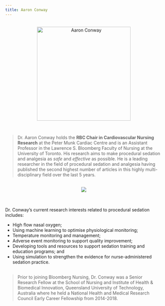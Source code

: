 ```yaml
---
title: Aaron Conway
---
```

<div class = "row">
  
<div class = "col-md-3">
<br>
<center><img id="img-me" src="https://aaronconway.dev/images/Picture1.png" alt="Aaron Conway" width="300px" height="auto"></center>
</div>

<div class = "col-md-9">

<br>

>Dr. Aaron Conway holds the **RBC Chair in Cardiovascular Nursing Research** at the Peter Munk Cardiac Centre and is an Assistant Professor in the Lawrence S. Bloomberg Faculty of Nursing at the University of Toronto. His research aims to make procedural sedation and analgesia as *safe* and *effective* as possible. He is a leading researcher in the field of procedural sedation and analgesia having published the second highest number of articles in this highly multi-disciplinary field over the last 5 years.

<br>
<center><img src="authors.png"></center>
<br><br>
Dr. Conway’s current research interests related to procedural sedation includes:

- High flow nasal oxygen;
- Using machine learning to optimise physiological monitoring;
- Temperature monitoring and management;
- Adverse event monitoring to support quality improvement;
- Developing tools and resources to support sedation training and education programs; and
- Using simulation to strengthen the evidence for nurse-administered sedation practice.
<br><br>

>Prior to joining Bloomberg Nursing, Dr. Conway was a Senior Research Fellow at the School of Nursing and Institute of Health & Biomedical Innovation, Queensland University of Technology, Australia where he held a National Health and Medical Research Council Early Career Fellowship from 2014-2018.

</div>
</div>

